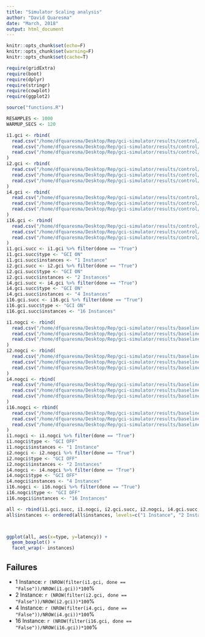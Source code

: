 ```yaml
---
title: "Simulator Scaling analysis"
author: "David Quaresma"
date: "March, 2018"
output: html_document
---
```


```r
knitr::opts_chunk$set(echo=F)
knitr::opts_chunk$set(warning=F)
knitr::opts_chunk$set(cache=T)

require(gridExtra)
require(boot)
require(dplyr)
require(stringr)
require(cowplot)
require(ggplot2)

source("functions.R")

RESAMPLES <- 1000
WARMUP_SECS <- 120
```

```r
i1.gci <- rbind(
  read.csv("/home/dfquaresma/Desktop/Rep/gci-simulator/results/control/1i/sim_lb_gci_1.csv"),
  read.csv("/home/dfquaresma/Desktop/Rep/gci-simulator/results/control/1i/sim_lb_gci_2.csv"),
  read.csv("/home/dfquaresma/Desktop/Rep/gci-simulator/results/control/1i/sim_lb_gci_3.csv")
)
i2.gci <- rbind(
  read.csv("/home/dfquaresma/Desktop/Rep/gci-simulator/results/control/2i/sim_lb_gci_1.csv"),
  read.csv("/home/dfquaresma/Desktop/Rep/gci-simulator/results/control/2i/sim_lb_gci_2.csv"),
  read.csv("/home/dfquaresma/Desktop/Rep/gci-simulator/results/control/2i/sim_lb_gci_3.csv")
)
i4.gci <- rbind(
  read.csv("/home/dfquaresma/Desktop/Rep/gci-simulator/results/control/4i/sim_lb_gci_1.csv"),
  read.csv("/home/dfquaresma/Desktop/Rep/gci-simulator/results/control/4i/sim_lb_gci_2.csv"),
  read.csv("/home/dfquaresma/Desktop/Rep/gci-simulator/results/control/4i/sim_lb_gci_3.csv")
)
i16.gci <- rbind(
  read.csv("/home/dfquaresma/Desktop/Rep/gci-simulator/results/control/16i/sim_lb_gci_1.csv"),
  read.csv("/home/dfquaresma/Desktop/Rep/gci-simulator/results/control/16i/sim_lb_gci_2.csv"),
  read.csv("/home/dfquaresma/Desktop/Rep/gci-simulator/results/control/16i/sim_lb_gci_3.csv")
)
i1.gci.succ <- i1.gci %>% filter(done == "True")
i1.gci.succ$type <- "GCI ON"
i1.gci.succ$instances <- "1 Instance"
i2.gci.succ <- i2.gci %>% filter(done == "True")
i2.gci.succ$type <- "GCI ON"
i2.gci.succ$instances <- "2 Instances"
i4.gci.succ <- i4.gci %>% filter(done == "True")
i4.gci.succ$type <- "GCI ON"
i4.gci.succ$instances <- "4 Instances"
i16.gci.succ <- i16.gci %>% filter(done == "True")
i16.gci.succ$type <- "GCI ON"
i16.gci.succ$instances <- "16 Instances"

i1.nogci <- rbind(
  read.csv("/home/dfquaresma/Desktop/Rep/gci-simulator/results/baseline/1i/sim_lb_nogci_1.csv"),
  read.csv("/home/dfquaresma/Desktop/Rep/gci-simulator/results/baseline/1i/sim_lb_nogci_2.csv"),
  read.csv("/home/dfquaresma/Desktop/Rep/gci-simulator/results/baseline/1i/sim_lb_nogci_3.csv")
)
i2.nogci <- rbind(
  read.csv("/home/dfquaresma/Desktop/Rep/gci-simulator/results/baseline/2i/sim_lb_nogci_1.csv"),
  read.csv("/home/dfquaresma/Desktop/Rep/gci-simulator/results/baseline/2i/sim_lb_nogci_2.csv"),
  read.csv("/home/dfquaresma/Desktop/Rep/gci-simulator/results/baseline/2i/sim_lb_nogci_3.csv")
)
i4.nogci <- rbind(
  read.csv("/home/dfquaresma/Desktop/Rep/gci-simulator/results/baseline/4i/sim_lb_nogci_1.csv"),
  read.csv("/home/dfquaresma/Desktop/Rep/gci-simulator/results/baseline/4i/sim_lb_nogci_2.csv"),
  read.csv("/home/dfquaresma/Desktop/Rep/gci-simulator/results/baseline/4i/sim_lb_nogci_3.csv")
)
i16.nogci <- rbind(
  read.csv("/home/dfquaresma/Desktop/Rep/gci-simulator/results/baseline/16i/sim_lb_nogci_1.csv"),
  read.csv("/home/dfquaresma/Desktop/Rep/gci-simulator/results/baseline/16i/sim_lb_nogci_2.csv"),
  read.csv("/home/dfquaresma/Desktop/Rep/gci-simulator/results/baseline/16i/sim_lb_nogci_3.csv")
)
i1.nogci <- i1.nogci %>% filter(done == "True")
i1.nogci$type <- "GCI OFF"
i1.nogci$instances <- "1 Instance"
i2.nogci <- i2.nogci %>% filter(done == "True")
i2.nogci$type <- "GCI OFF"
i2.nogci$instances <- "2 Instances"
i4.nogci <- i4.nogci %>% filter(done == "True")
i4.nogci$type <- "GCI OFF"
i4.nogci$instances <- "4 Instances"
i16.nogci <- i16.nogci %>% filter(done == "True")
i16.nogci$type <- "GCI OFF"
i16.nogci$instances <- "16 Instances"
```

```r
all <- rbind(i1.gci.succ, i1.nogci, i2.gci.succ, i2.nogci, i4.gci.succ, i4.nogci,i16.gci.succ, i16.nogci)
all$instances <- ordered(all$instances, levels=c("1 Instance", "2 Instances", "4 Instances", "16 Instances"))



ggplot(all, aes(x=type, y=latency)) + 
  geom_boxplot() +
  facet_wrap(~ instances)
```


## Failures

* 1 Instance: `r (NROW(filter(i1.gci, done == "False"))/NROW(i1.gci))*100`%
* 2 Instance: `r (NROW(filter(i2.gci, done == "False"))/NROW(i2.gci))*100`%
* 4 Instance: `r (NROW(filter(i4.gci, done == "False"))/NROW(i4.gci))*100`%
* 16 Instance: `r (NROW(filter(i16.gci, done == "False"))/NROW(i16.gci))*100`%

